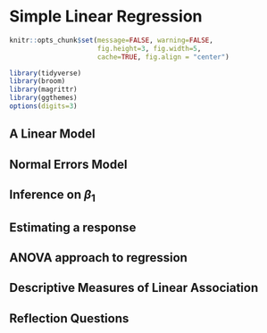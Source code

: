 
# Simple Linear Regression {#slr}


```r
knitr::opts_chunk$set(message=FALSE, warning=FALSE, 
                      fig.height=3, fig.width=5,  
                      cache=TRUE, fig.align = "center")

library(tidyverse)
library(broom)
library(magrittr)
library(ggthemes)
options(digits=3)
```


## A Linear Model

## Normal Errors Model

## Inference on $\beta_1$

## Estimating a response

## ANOVA approach to regression

## Descriptive Measures of Linear Association

## Reflection Questions

## 
